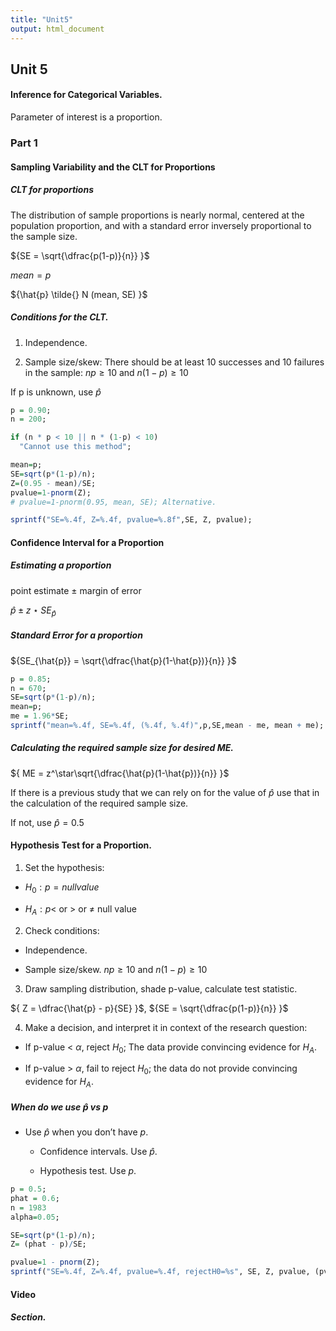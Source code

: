```yaml
---
title: "Unit5"
output: html_document
---
```


## Unit 5 

#### Inference for Categorical Variables.

Parameter of interest is a proportion.

### Part 1

#### Sampling Variability and the CLT for Proportions

##### CLT for proportions

The distribution of sample proportions is nearly normal, centered at the population proportion, and with a standard error inversely proportional to the sample size.

${SE = \sqrt{\dfrac{p(1-p)}{n}} }$

${ mean = p }$

${\hat{p} \tilde{} N (mean, SE) }$

##### Conditions for the CLT.

1. Independence.

2. Sample size/skew: There should be at least 10 successes and 10 failures in the sample: ${ np \geq 10 }$ and ${ n(1-p) \geq 10 }$

If p is unknown, use ${ \hat{p} }$

````r
p = 0.90;
n = 200;

if (n * p < 10 || n * (1-p) < 10)
  "Cannot use this method";

mean=p;
SE=sqrt(p*(1-p)/n);
Z=(0.95 - mean)/SE;
pvalue=1-pnorm(Z);
# pvalue=1-pnorm(0.95, mean, SE); Alternative.

sprintf("SE=%.4f, Z=%.4f, pvalue=%.8f",SE, Z, pvalue);

````
#### Confidence Interval for a Proportion

##### Estimating a proportion

point estimate ${\pm}$ margin of error

${ \hat{p} \pm z\star SE_{\hat{p}} }$

##### Standard Error for a proportion

${SE_{\hat{p}} = \sqrt{\dfrac{\hat{p}(1-\hat{p})}{n}} }$

````r
p = 0.85;
n = 670;
SE=sqrt(p*(1-p)/n);
mean=p;
me = 1.96*SE;
sprintf("mean=%.4f, SE=%.4f, (%.4f, %.4f)",p,SE,mean - me, mean + me);

````

##### Calculating the required sample size for desired ME.

${ ME = z^\star\sqrt{\dfrac{\hat{p}(1-\hat{p})}{n}} }$

If there is a previous study that we can rely on for the value of ${ \hat{p} }$ use that in the calculation of the required sample size.

If not, use ${ \hat{p} = 0.5 }$

#### Hypothesis Test for a Proportion.

1. Set the hypothesis:

  - ${H_0: p = null value }$
  
  - ${H_A: p < }$ or ${ > }$ or ${ \ne }$ null value 
  
2. Check conditions:

  - Independence.
  
  - Sample size/skew. ${ np \geq 10 }$ and ${ n(1-p) \geq 10 }$

3. Draw sampling distribution, shade p-value, calculate test statistic.

${ Z = \dfrac{\hat{p} - p}{SE} }$, ${SE = \sqrt{\dfrac{p(1-p)}{n}} }$

4. Make a decision, and interpret it in context of the research question:

- If p-value < ${ \alpha }$, reject ${H_0}$; The data provide convincing evidence for ${H_A}$.\

- If p-value > ${ \alpha }$, fail to reject ${H_0}$; the data do not provide convincing evidence for ${H_A}$.

##### When do we use ${\hat{p} }$ vs ${p}$

- Use ${\hat{p}}$ when you don't have ${p}$.

  * Confidence intervals. Use ${\hat{p}}$.
  
  * Hypothesis test. Use ${p}$.

````r
p = 0.5;
phat = 0.6;
n = 1983
alpha=0.05;

SE=sqrt(p*(1-p)/n);
Z= (phat - p)/SE;

pvalue=1 - pnorm(Z);
sprintf("SE=%.4f, Z=%.4f, pvalue=%.4f, rejectH0=%s", SE, Z, pvalue, (pvalue < alpha));

````

#### Video

##### Section.
